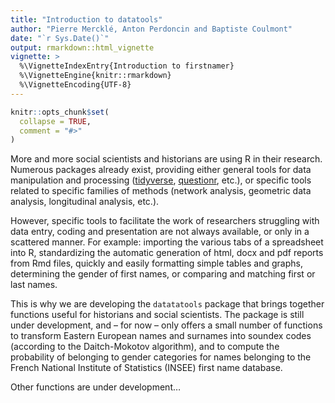 ```yaml
---
title: "Introduction to datatools"
author: "Pierre Mercklé, Anton Perdoncin and Baptiste Coulmont"
date: "`r Sys.Date()`"
output: rmarkdown::html_vignette
vignette: >
  %\VignetteIndexEntry{Introduction to firstnamer}
  %\VignetteEngine{knitr::rmarkdown}
  %\VignetteEncoding{UTF-8}
---
```


```r
knitr::opts_chunk$set(
  collapse = TRUE,
  comment = "#>"
)
```

More and more social scientists and historians are using R in their research. Numerous packages already exist, providing either general tools for data manipulation and processing ([tidyverse](https://www.tidyverse.org), [questionr](https://cran.r-project.org/web/packages/questionr/index.html), etc.), or specific tools related to specific families of methods (network analysis, geometric data analysis, longitudinal analysis, etc.).

However, specific tools to facilitate the work of researchers struggling with data entry, coding and presentation are not always available, or only in a scattered manner. For example: importing the various tabs of a spreadsheet into R, standardizing the automatic generation of html, docx and pdf reports from Rmd files, quickly and easily formatting simple tables and graphs, determining the gender of first names, or comparing and matching first or last names.

This is why we are developing the `datatatools` package that brings together functions useful for historians and social scientists. The package is still under development, and -- for now -- only offers a small number of functions to transform Eastern European names and surnames into soundex codes (according to the Daitch-Mokotov algorithm), and to compute the probability of belonging to gender categories for names belonging to the French National Institute of Statistics (INSEE) first name database.

Other functions are under development... 
